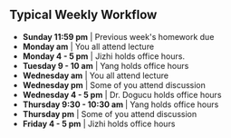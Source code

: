 ## Typical Weekly Workflow

```{=html}


<!--timeline from https://bootsnipp.com/snippets/xrKXW-->

<div class="container mt-5 mb-5">
  <div class="row">
    <div class="col-md-6 offset-md-3">
    	<ul class="timeline">
    	  <li> <b>Sunday 11:59 pm</b> | Previous week's homework due </li>
    	  <li> <b>Monday am</b> | You all attend lecture </li>
    	  <li> <b>Monday 4 - 5 pm</b> | Jizhi holds office hours. </li>
    	  <li> <b>Tuesday 9 - 10 am</b> | Yang holds office hours </li>
    	  <li> <b>Wednesday am</b> | You all attend lecture </li>
    	  <li> <b>Wednesday pm</b> | Some of you attend discussion </li>
    	  <li> <b>Wednesday 4 - 5 pm</b> | Dr. Dogucu holds office hours </li>
    	  <li> <b>Thursday 9:30 - 10:30 am </b> | Yang holds office hours </li>
    	  <li> <b>Thursday pm</b> | Some of you attend discussion </li>
    	  <li> <b>Friday 4 - 5 pm</b> | Jizhi holds office hours </li>
    		
    	</ul>
    </div>
  </div>
</div>

```